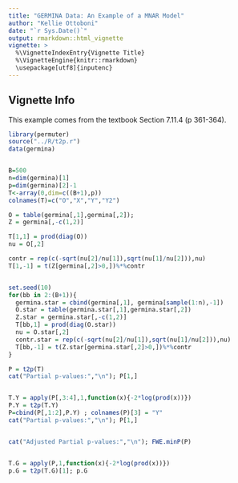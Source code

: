 ```yaml
---
title: "GERMINA Data: An Example of a MNAR Model"
author: "Kellie Ottoboni"
date: "`r Sys.Date()`"
output: rmarkdown::html_vignette
vignette: >
  %\VignetteIndexEntry{Vignette Title}
  %\VignetteEngine{knitr::rmarkdown}
  \usepackage[utf8]{inputenc}
---
```


## Vignette Info

This example comes from the textbook Section 7.11.4 (p 361-364).

```r
library(permuter)
source("../R/t2p.r")
data(germina)


B=500
n=dim(germina)[1]
p=dim(germina)[2]-1
T<-array(0,dim=c((B+1),p))
colnames(T)=c("O","X","Y","Y2")

O = table(germina[,1],germina[,2]);
Z = germina[,-c(1,2)]

T[1,1] = prod(diag(O))
nu = O[,2]

contr = rep(c(-sqrt(nu[2]/nu[1]),sqrt(nu[1]/nu[2])),nu)
T[1,-1] = t(Z[germina[,2]>0,])%*%contr


set.seed(10)
for(bb in 2:(B+1)){
  germina.star = cbind(germina[,1], germina[sample(1:n),-1])
  O.star = table(germina.star[,1],germina.star[,2])
  Z.star = germina.star[,-c(1,2)]
  T[bb,1] = prod(diag(O.star))
  nu = O.star[,2]
  contr.star = rep(c(-sqrt(nu[2]/nu[1]),sqrt(nu[1]/nu[2])),nu)
  T[bb,-1] = t(Z.star[germina.star[,2]>0,])%*%contr
}

P = t2p(T)
cat("Partial p-values:","\n"); P[1,]


T.Y = apply(P[,3:4],1,function(x){-2*log(prod(x))})
P.Y = t2p(T.Y)
P=cbind(P[,1:2],P.Y) ; colnames(P)[3] = "Y"
cat("Partial p-values:","\n"); P[1,]


cat("Adjusted Partial p-values:","\n"); FWE.minP(P)


T.G = apply(P,1,function(x){-2*log(prod(x))})
p.G = t2p(T.G)[1]; p.G
```
